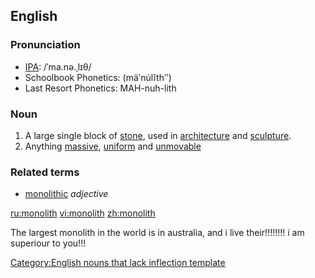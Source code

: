 ==English==
===Pronunciation===
*[[IPA]]: /ˈma.nə.ˌlɪθ/
*Schoolbook Phonetics: (mäʹnu̇lĭthʺ)
*Last Resort Phonetics: MAH-nuh-lith
===Noun===
{{en-noun}}
#A large single block of [[stone]], used in [[architecture]] and [[sculpture]].
#Anything [[massive]], [[uniform]] and [[unmovable]]

===Related terms===
* [[monolithic]] ''adjective''

[[Category:English nouns that lack inflection template]]

[[ru:monolith]]
[[vi:monolith]]
[[zh:monolith]]


The largest monolith in the world is in australia, and i live their!!!!!!!! i am superiour to you!!!